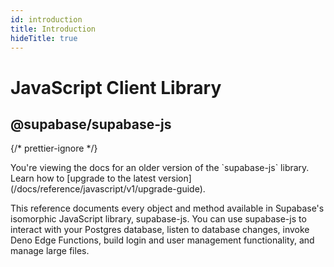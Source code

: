 ```yaml
---
id: introduction
title: Introduction
hideTitle: true
---
```


<div className="flex items-start gap-6 not-prose" id="introduction">
  <IconMenuJavascript width={35} height={35} />
  <div className="flex flex-col gap-2">
    <h1 className="text-3xl text-foreground m-0">JavaScript Client Library</h1>
    <h2 className="text-base font-mono text-foreground-light">@supabase/supabase-js</h2>
  </div>
</div>

{/* prettier-ignore */}
<div className="max-w-xl">
  <Admonition type="caution">
    You're viewing the docs for an older version of the `supabase-js` library. Learn how to [upgrade to the latest version](/docs/reference/javascript/v1/upgrade-guide).
  </Admonition>

  <p>
    This reference documents every object and method available in Supabase's isomorphic JavaScript library, supabase-js. You can use supabase-js to interact with your Postgres database, listen to database changes, invoke Deno Edge Functions, build login and user management functionality, and manage large files.
  </p>
</div>
